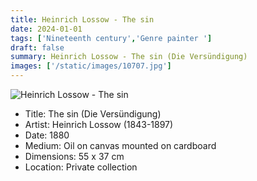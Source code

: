 ```yaml
---
title: Heinrich Lossow - The sin
date: 2024-01-01
tags: ['Nineteenth century','Genre painter ']
draft: false
summary: Heinrich Lossow - The sin (Die Versündigung)
images: ['/static/images/10707.jpg']
---
```


![Heinrich Lossow - The sin](/static/images/10707.jpg)

* Title: The sin (Die Versündigung)
* Artist: Heinrich Lossow (1843-1897)
* Date: 1880
* Medium: Oil on canvas mounted on cardboard
* Dimensions: 55 x 37 cm
* Location: Private collection



